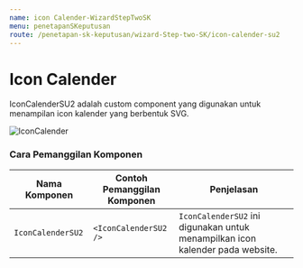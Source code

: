 ```yaml
---
name: icon Calender-WizardStepTwoSK
menu: penetapanSKeputusan
route: /penetapan-sk-keputusan/wizard-Step-two-SK/icon-calender-su2
---
```


# Icon Calender

IconCalenderSU2 adalah custom component yang digunakan untuk
menampilan icon kalender yang berbentuk SVG.

![IconCalender](../../../src/img/WizardSK2/Calender.png)

### Cara Pemanggilan Komponen

| Nama Komponen     | Contoh Pemanggilan <br/> Komponen | Penjelasan                                                                    |
| ----------------- | --------------------------------- | ----------------------------------------------------------------------------- |
| `IconCalenderSU2` | `<IconCalenderSU2 />`             | `IconCalenderSU2` ini digunakan untuk menampilkan icon kalender pada website. |
